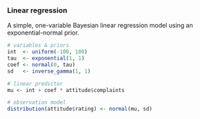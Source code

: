 ### Linear regression

A simple, one-variable Bayesian linear regression model using an exponential-normal prior.

```r
# variables & priors
int  <- uniform(-100, 100)
tau  <- exponential(1, 1)
coef <- normal(0, tau)
sd   <- inverse_gamma(1, 1)

# linear predictor
mu <- int + coef * attitude$complaints

# observation model
distribution(attitude$rating) <- normal(mu, sd)
```
